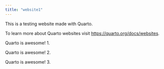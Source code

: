 ```yaml
---
title: "website1"
---
```


This is a testing website made with Quarto.

To learn more about Quarto websites visit <https://quarto.org/docs/websites>.

Quarto is awesome! 1.

Quarto is awesome! 2.

Quarto is awesome! 3.
